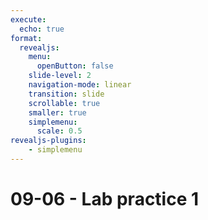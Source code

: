 ```yaml
---
execute:
  echo: true
format:
  revealjs:
    menu: 
      openButton: false
    slide-level: 2
    navigation-mode: linear
    transition: slide
    scrollable: true
    smaller: true
    simplemenu:
      scale: 0.5
revealjs-plugins:
    - simplemenu
---
```


# 09-06 - Lab practice 1
